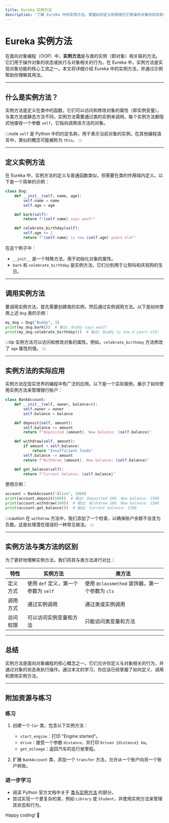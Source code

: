 ```yaml
---
title: Eureka 实例方法
description: "了解 Eureka 中的实例方法，掌握如何定义和使用它们来操作对象的状态和行为。"
---
```


# Eureka 实例方法

在面向对象编程（OOP）中，**实例方法**是与类的实例（即对象）相关联的方法。它们用于操作对象的状态或执行与对象相关的行为。在 Eureka 中，实例方法是实现对象功能的核心工具之一。本文将详细介绍 Eureka 中的实例方法，并通过示例帮助你理解其用法。

---

## 什么是实例方法？

实例方法是定义在类中的函数，它们可以访问和修改对象的属性（即实例变量）。与类方法或静态方法不同，实例方法需要通过类的实例来调用。每个实例方法都隐式地接收一个参数 `self`，它指向调用该方法的对象。

:::note
`self` 是 Python 中的约定名称，用于表示当前对象的实例。在其他编程语言中，类似的概念可能被称为 `this`。
:::

---

## 定义实例方法

在 Eureka 中，实例方法的定义与普通函数类似，但需要在类的作用域内定义。以下是一个简单的示例：

```python
class Dog:
    def __init__(self, name, age):
        self.name = name
        self.age = age

    def bark(self):
        return f"{self.name} says woof!"

    def celebrate_birthday(self):
        self.age += 1
        return f"{self.name} is now {self.age} years old!"
```

在这个例子中：
- `__init__` 是一个特殊方法，用于初始化对象的属性。
- `bark` 和 `celebrate_birthday` 是实例方法，它们分别用于让狗叫和庆祝狗的生日。

---

## 调用实例方法

要调用实例方法，首先需要创建类的实例，然后通过实例调用方法。以下是如何使用上述 `Dog` 类的示例：

```python
my_dog = Dog("Buddy", 3)
print(my_dog.bark())  # 输出: Buddy says woof!
print(my_dog.celebrate_birthday())  # 输出: Buddy is now 4 years old!
```

:::tip
实例方法可以访问和修改对象的属性。例如，`celebrate_birthday` 方法修改了 `age` 属性的值。
:::

---

## 实例方法的实际应用

实例方法在现实世界的编程中有广泛的应用。以下是一个实际案例，展示了如何使用实例方法来管理银行账户：

```python
class BankAccount:
    def __init__(self, owner, balance=0):
        self.owner = owner
        self.balance = balance

    def deposit(self, amount):
        self.balance += amount
        return f"Deposited {amount}. New balance: {self.balance}"

    def withdraw(self, amount):
        if amount > self.balance:
            return "Insufficient funds"
        self.balance -= amount
        return f"Withdrew {amount}. New balance: {self.balance}"

    def get_balance(self):
        return f"Current balance: {self.balance}"
```

使用示例：

```python
account = BankAccount("Alice", 1000)
print(account.deposit(500))  # 输出: Deposited 500. New balance: 1500
print(account.withdraw(200))  # 输出: Withdrew 200. New balance: 1300
print(account.get_balance())  # 输出: Current balance: 1300
```

:::caution
在 `withdraw` 方法中，我们添加了一个检查，以确保账户余额不会变为负数。这是处理潜在错误的一种常见做法。
:::

---

## 实例方法与类方法的区别

为了更好地理解实例方法，我们将其与类方法进行对比：

| 特性            | 实例方法                          | 类方法                          |
|-----------------|-----------------------------------|---------------------------------|
| 定义方式        | 使用 `def` 定义，第一个参数为 `self` | 使用 `@classmethod` 装饰器，第一个参数为 `cls` |
| 调用方式        | 通过实例调用                      | 通过类或实例调用                |
| 访问权限        | 可以访问实例变量和方法            | 只能访问类变量和方法            |

---

## 总结

实例方法是面向对象编程的核心概念之一。它们允许你定义与对象相关的行为，并通过对象的状态来执行操作。通过本文的学习，你应该已经掌握了如何定义、调用和使用实例方法。

---

## 附加资源与练习

### 练习
1. 创建一个 `Car` 类，包含以下实例方法：
   - `start_engine`：打印 "Engine started"。
   - `drive`：接受一个参数 `distance`，并打印 `Driven {distance} km`。
   - `get_mileage`：返回汽车的总行驶里程。

2. 扩展 `BankAccount` 类，添加一个 `transfer` 方法，允许从一个账户向另一个账户转账。

### 进一步学习
- 阅读 Python 官方文档中关于 [类与实例方法](https://docs.python.org/3/tutorial/classes.html) 的部分。
- 尝试实现一个更复杂的类，例如 `Library` 或 `Student`，并使用实例方法来管理其状态和行为。

Happy coding! 🚀